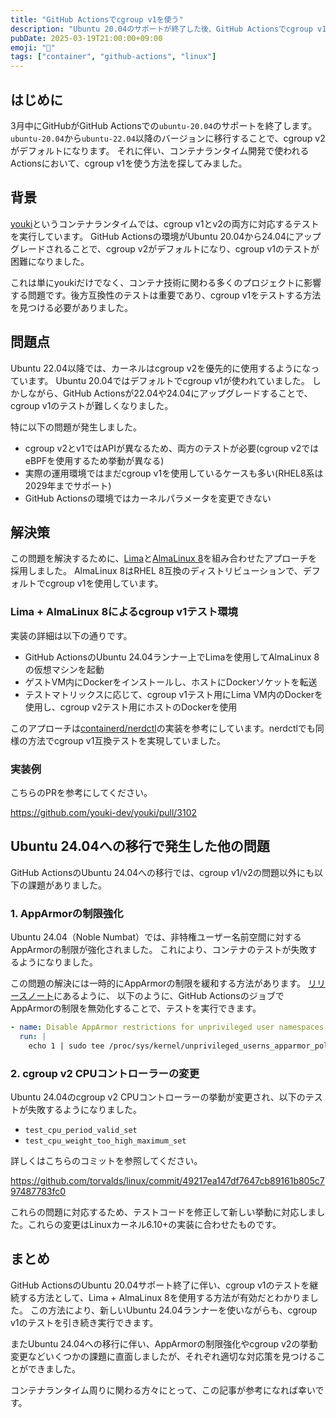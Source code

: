 ```yaml
---
title: "GitHub Actionsでcgroup v1を使う"
description: "Ubuntu 20.04のサポートが終了した後、GitHub Actionsでcgroup v1を使う方法を探します"
pubDate: 2025-03-19T21:00:00+09:00
emoji: "🐳"
tags: ["container", "github-actions", "linux"]
---
```


## はじめに

3月中にGitHubがGitHub Actionsでの`ubuntu-20.04`のサポートを終了します。
`ubuntu-20.04`から`ubuntu-22.04`以降のバージョンに移行することで、cgroup v2がデフォルトになります。
それに伴い、コンテナランタイム開発で使われるActionsにおいて、cgroup v1を使う方法を探してみました。

## 背景

[youki](https://github.com/youki-dev/youki)というコンテナランタイムでは、cgroup v1とv2の両方に対応するテストを実行しています。
GitHub Actionsの環境がUbuntu 20.04から24.04にアップグレードされることで、cgroup v2がデフォルトになり、cgroup v1のテストが困難になりました。

これは単にyoukiだけでなく、コンテナ技術に関わる多くのプロジェクトに影響する問題です。後方互換性のテストは重要であり、cgroup v1をテストする方法を見つける必要がありました。

## 問題点

Ubuntu 22.04以降では、カーネルはcgroup v2を優先的に使用するようになっています。
Ubuntu 20.04ではデフォルトでcgroup v1が使われていました。
しかしながら、GitHub Actionsが22.04や24.04にアップグレードすることで、cgroup v1のテストが難しくなりました。

特に以下の問題が発生しました。

- cgroup v2とv1ではAPIが異なるため、両方のテストが必要(cgroup v2ではeBPFを使用するため挙動が異なる)
- 実際の運用環境ではまだcgroup v1を使用しているケースも多い(RHEL8系は2029年までサポート)
- GitHub Actionsの環境ではカーネルパラメータを変更できない

## 解決策

この問題を解決するために、[Lima](https://github.com/lima-vm/lima)と[AlmaLinux 8](https://almalinux.org/)を組み合わせたアプローチを採用しました。
AlmaLinux 8はRHEL 8互換のディストリビューションで、デフォルトでcgroup v1を使用しています。

### Lima + AlmaLinux 8によるcgroup v1テスト環境

実装の詳細は以下の通りです。

- GitHub ActionsのUbuntu 24.04ランナー上でLimaを使用してAlmaLinux 8の仮想マシンを起動
- ゲストVM内にDockerをインストールし、ホストにDockerソケットを転送
- テストマトリックスに応じて、cgroup v1テスト用にLima VM内のDockerを使用し、cgroup v2テスト用にホストのDockerを使用

このアプローチは[containerd/nerdctl](https://github.com/containerd/nerdctl)の実装を参考にしています。nerdctlでも同様の方法でcgroup v1互換テストを実現していました。

### 実装例

こちらのPRを参考にしてください。

https://github.com/youki-dev/youki/pull/3102

## Ubuntu 24.04への移行で発生した他の問題

GitHub ActionsのUbuntu 24.04への移行では、cgroup v1/v2の問題以外にも以下の課題がありました。

### 1. AppArmorの制限強化

Ubuntu 24.04（Noble Numbat）では、非特権ユーザー名前空間に対するAppArmorの制限が強化されました。
これにより、コンテナのテストが失敗するようになりました。

この問題の解決には一時的にAppArmorの制限を緩和する方法があります。
[リリースノート](https://discourse.ubuntu.com/t/ubuntu-24-04-lts-noble-numbat-release-notes/39890#p-99950-unprivileged-user-namespace-restrictions)にあるように、
以下のように、GitHub ActionsのジョブでAppArmorの制限を無効化することで、テストを実行できます。

```yaml
- name: Disable AppArmor restrictions for unprivileged user namespaces
  run: |
    echo 1 | sudo tee /proc/sys/kernel/unprivileged_userns_apparmor_policy
```

### 2. cgroup v2 CPUコントローラーの変更

Ubuntu 24.04のcgroup v2 CPUコントローラーの挙動が変更され、以下のテストが失敗するようになりました。

- `test_cpu_period_valid_set`
- `test_cpu_weight_too_high_maximum_set`

詳しくはこちらのコミットを参照してください。

https://github.com/torvalds/linux/commit/49217ea147df7647cb89161b805c797487783fc0

これらの問題に対応するため、テストコードを修正して新しい挙動に対応しました。これらの変更はLinuxカーネル6.10+の実装に合わせたものです。

## まとめ

GitHub ActionsのUbuntu 20.04サポート終了に伴い、cgroup v1のテストを継続する方法として、Lima + AlmaLinux 8を使用する方法が有効だとわかりました。
この方法により、新しいUbuntu 24.04ランナーを使いながらも、cgroup v1のテストを引き続き実行できます。

またUbuntu 24.04への移行に伴い、AppArmorの制限強化やcgroup v2の挙動変更などいくつかの課題に直面しましたが、それぞれ適切な対応策を見つけることができました。

コンテナランタイム周りに関わる方々にとって、この記事が参考になれば幸いです。

